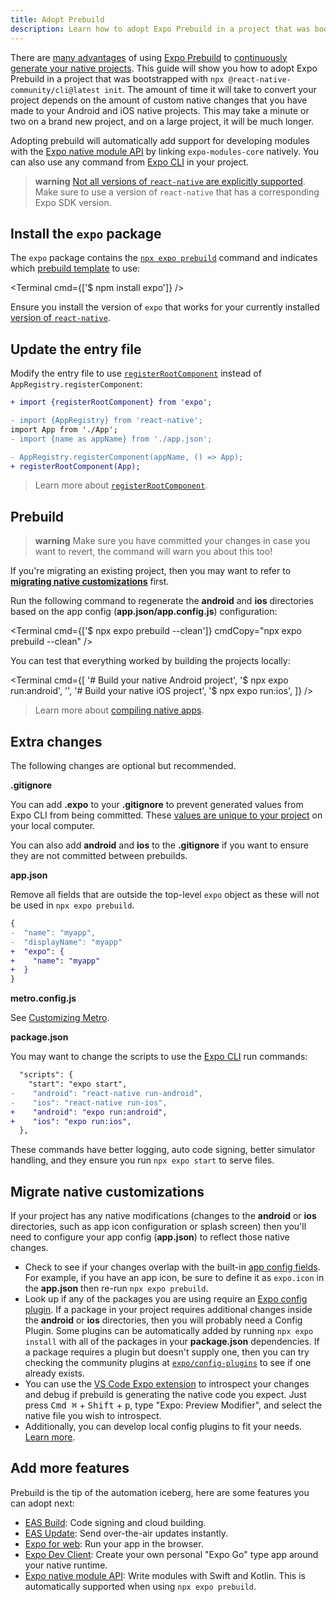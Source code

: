 ```yaml
---
title: Adopt Prebuild
description: Learn how to adopt Expo Prebuild in a project that was bootstrapped with React Native CLI.
---
```



There are [many advantages](/workflow/prebuild#pitch) of using [Expo Prebuild][prebuild] to [continuously generate your native projects](/workflow/continuous-native-generation). This guide will show you how to adopt Expo Prebuild in a project that was bootstrapped with `npx @react-native-community/cli@latest init`. The amount of time it will take to convert your project depends on the amount of custom native changes that you have made to your Android and iOS native projects. This may take a minute or two on a brand new project, and on a large project, it will be much longer.

Adopting prebuild will automatically add support for developing modules with the [Expo native module API][expo-modules-core] by linking `expo-modules-core` natively. You can also use any command from [Expo CLI][cli] in your project.

> **warning** [Not all versions of `react-native` are explicitly supported](/versions/latest/#each-expo-sdk-version-depends-on-a-react-native-version). Make sure to use a version of `react-native` that has a corresponding Expo SDK version.

## Install the `expo` package

The `expo` package contains the [`npx expo prebuild`](/more/expo-cli/#prebuild) command and indicates which [prebuild template](/workflow/prebuild#templates) to use:

<Terminal cmd={['$ npm install expo']} />

Ensure you install the version of `expo` that works for your currently installed [version of `react-native`](/versions/latest/#each-expo-sdk-version-depends-on-a-react-native-version).

## Update the entry file

Modify the entry file to use [`registerRootComponent`](/versions/latest/sdk/expo/#registerrootcomponentcomponent) instead of `AppRegistry.registerComponent`:

```diff
+ import {registerRootComponent} from 'expo';

- import {AppRegistry} from 'react-native';
import App from './App';
- import {name as appName} from './app.json';

- AppRegistry.registerComponent(appName, () => App);
+ registerRootComponent(App);
```

> Learn more about [`registerRootComponent`](/versions/latest/sdk/expo/#registerrootcomponentcomponent).

## Prebuild

> **warning** Make sure you have committed your changes in case you want to revert, the command will warn you about this too!

If you're migrating an existing project, then you may want to refer to [**migrating native customizations**](#migrate-native-customizations) first.

Run the following command to regenerate the **android** and **ios** directories based on the app config (**app.json/app.config.js**) configuration:

<Terminal cmd={['$ npx expo prebuild --clean']} cmdCopy="npx expo prebuild --clean" />

You can test that everything worked by building the projects locally:

<Terminal
  cmd={[
    '# Build your native Android project',
    '$ npx expo run:android',
    '',
    '# Build your native iOS project',
    '$ npx expo run:ios',
  ]}
/>

> Learn more about [compiling native apps](/more/expo-cli/#compiling).

## Extra changes

The following changes are optional but recommended.

**.gitignore**

You can add **.expo** to your **.gitignore** to prevent generated values from Expo CLI from being committed. These [values are unique to your project](/more/expo-cli/#expo-directory) on your local computer.

You can also add **android** and **ios** to the **.gitignore** if you want to ensure they are not committed between prebuilds.

**app.json**

Remove all fields that are outside the top-level `expo` object as these will not be used in `npx expo prebuild`.

```diff
{
-  "name": "myapp",
-  "displayName": "myapp"
+  "expo": {
+    "name": "myapp"
+  }
}
```

**metro.config.js**

See [Customizing Metro](/guides/customizing-metro/).

**package.json**

You may want to change the scripts to use the [Expo CLI](/more/expo-cli/#compiling) run commands:

```diff
  "scripts": {
    "start": "expo start",
-    "android": "react-native run-android",
-    "ios": "react-native run-ios",
+    "android": "expo run:android",
+    "ios": "expo run:ios",
  },
```

These commands have better logging, auto code signing, better simulator handling, and they ensure you run `npx expo start` to serve files.

## Migrate native customizations

If your project has any native modifications (changes to the **android** or **ios** directories, such as app icon configuration or splash screen) then you'll need to configure your app config (**app.json**) to reflect those native changes.

- Check to see if your changes overlap with the built-in [app config fields](/versions/latest/config/app/). For example, if you have an app icon, be sure to define it as `expo.icon` in the **app.json** then re-run `npx expo prebuild`.
- Look up if any of the packages you are using require an [Expo config plugin][config-plugins]. If a package in your project requires additional changes inside the **android** or **ios** directories, then you will probably need a Config Plugin. Some plugins can be automatically added by running `npx expo install` with all of the packages in your **package.json** dependencies. If a package requires a plugin but doesn't supply one, then you can try checking the community plugins at [`expo/config-plugins`](https://github.com/expo/config-plugins) to see if one already exists.
- You can use the [VS Code Expo extension][vs-code-expo] to introspect your changes and debug if prebuild is generating the native code you expect. Just press <kbd>Cmd ⌘</kbd> + <kbd>Shift</kbd> + <kbd>p</kbd>, type "Expo: Preview Modifier", and select the native file you wish to introspect.
- Additionally, you can develop local config plugins to fit your needs. [Learn more](/config-plugins/development-and-debugging/#develop-a-plugin).

## Add more features

Prebuild is the tip of the automation iceberg, here are some features you can adopt next:

- [EAS Build](/build/setup): Code signing and cloud building.
- [EAS Update](/build/updates): Send over-the-air updates instantly.
- [Expo for web](/workflow/web): Run your app in the browser.
- [Expo Dev Client][dev-client]: Create your own personal "Expo Go" type app around your native runtime.
- [Expo native module API][expo-modules-core]: Write modules with Swift and Kotlin. This is automatically supported when using `npx expo prebuild`.

[vs-code-expo]: https://marketplace.visualstudio.com/items?itemName=expo.vscode-expo-tools
[expo-modules-core]: /modules/module-api/
[dev-client]: /develop/development-builds/introduction/
[config-plugins]: /config-plugins/introduction/
[prebuild]: /workflow/prebuild
[cli]: /more/expo-cli/
